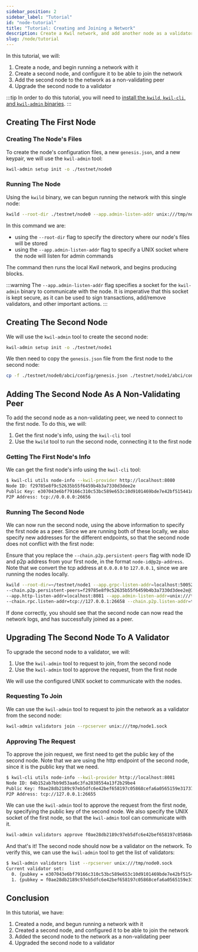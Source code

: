 ```yaml
---
sidebar_position: 2
sidebar_label: "Tutorial"
id: "node-tutorial"
title: "Tutorial: Creating and Joining a Network"
description: Create a Kwil network, and add another node as a validator
slug: /node/tutorial
---
```


In this tutorial, we will:
1. Create a node, and begin running a network with it
2. Create a second node, and configure it to be able to join the network
3. Add the second node to the network as a non-validating peer
4. Upgrade the second node to a validator

:::tip
In order to do this tutorial, you will need to [install the `kwild`, `kwil-cli`, and `kwil-admin` binaries](<https://github.com/kwilteam/binary-releases/releases>).
:::

## Creating The First Node

### Creating The Node's Files

To create the node's configuration files, a new `genesis.json`, and a new keypair, we will use the `kwil-admin` tool:

```bash
kwil-admin setup init -o ./testnet/node0
```

### Running The Node

Using the `kwild` binary, we can begun running the network with this single node:

```bash
kwild --root-dir ./testnet/node0 --app.admin-listen-addr unix:///tmp/node0.sock
```

In this command we are:
- using the `--root-dir` flag to specify the directory where our node's files will be stored
- using the `--app.admin-listen-addr` flag to specify a UNIX socket where the node will listen for admin commands

The command then runs the local Kwil network, and begins producing blocks.

:::warning
The `--app.admin-listen-addr` flag specifies a socket for the `kwil-admin` binary to communicate with the node. It is imperative that this socket
is kept secure, as it can be used to sign transactions, add/remove validators, and other important actions.
:::

## Creating The Second Node

We will use the `kwil-admin` tool to create the second node:
    
```bash
kwil-admin setup init -o ./testnet/node1
```

We then need to copy the `genesis.json` file from the first node to the second node:

```bash
cp -f ./testnet/node0/abci/config/genesis.json ./testnet/node1/abci/config/genesis.json
```

## Adding The Second Node As A Non-Validating Peer

To add the second node as a non-validating peer, we need to connect to the first node. To do this, we will:
1. Get the first node's info, using the `kwil-cli` tool
2. Use the `kwild` tool to run the second node, connecting it to the first node

### Getting The First Node's Info

We can get the first node's info using the `kwil-cli` tool:

```bash
$ kwil-cli utils node-info --kwil-provider http://localhost:8080
Node ID: f29785e8f9c52635b55f6459b4b3a7330d3dee2e
Public Key: e307043e6bf79166c310c53bc589e653c10d9101469bde7e42bf515441dd8d8b
P2P Address: tcp://0.0.0.0:26656
```

### Running The Second Node

We can now run the second node, using the above information to specify the first node as a peer.
Since we are running both of these locally, we also specify new addresses for the different endpoints, so that the second node does not conflict with the first node:

Ensure that you replace the `--chain.p2p.persistent-peers` flag with node ID and p2p address from your first node, in the format `node-id@p2p-address`.
Note that we convert the tcp address at `0.0.0.0` to `127.0.0.1`, since we are running the nodes locally.

```bash
kwild --root-dir=~/testnet/node1 --app.grpc-listen-addr=localhost:50052 \
--chain.p2p.persistent-peers=f29785e8f9c52635b55f6459b4b3a7330d3dee2e@127.0.0.1:26656 \
--app.http-listen-addr=localhost:8081 --app.admin-listen-addr=unix:///tmp/node1.sock \
--chain.rpc.listen-addr=tcp://127.0.0.1:26658 --chain.p2p.listen-addr=tcp://127.0.0.1:26655
```

If done correctly, you should see that the second node can now read the network logs, and has successfully joined as a peer.

## Upgrading The Second Node To A Validator

To upgrade the second node to a validator, we will:
1. Use the `kwil-admin` tool to request to join, from the second node
2. Use the `kwil-admin` tool to approve the request, from the first node

We will use the configured UNIX socket to communicate with the nodes.

### Requesting To Join

We can use the `kwil-admin` tool to request to join the network as a validator from the second node:

```bash
kwil-admin validators join --rpcserver unix:///tmp/node1.sock
```

### Approving The Request

To approve the join request, we first need to get the public key of the second node. Note that we are using
the http endpoint of the second node, since it is the public key that we need.

```bash
$ kwil-cli utils node-info --kwil-provider http://localhost:8081
Node ID: 04b152ab7bb9d53aa6c3fa2838554a13f2b29be4
Public Key: f0ae28db2189c97eb5dfc6e42bef658197c05868cefa6a0565159e317373f7e2
P2P Address: tcp://127.0.0.1:26655
```

We can use the `kwil-admin` tool to approve the request from the first node, by specifying the public key of the second node.
We also specify the UNIX socket of the first node, so that the `kwil-admin` tool can communicate with it.

```bash
kwil-admin validators approve f0ae28db2189c97eb5dfc6e42bef658197c05868cefa6a0565159e317373f7e2 --rpcserver unix:///tmp/node0.sock
```

And that's it! The second node should now be a validator on the network.  To verify this, we can use the `kwil-admin` tool to get the list of validators:

```bash
$ kwil-admin validators list --rpcserver unix:///tmp/node0.sock
Current validator set:
  0. {pubkey = e307043e6bf79166c310c53bc589e653c10d9101469bde7e42bf515441dd8d8b, power = 1}
  1. {pubkey = f0ae28db2189c97eb5dfc6e42bef658197c05868cefa6a0565159e317373f7e2, power = 1}
```

## Conclusion

In this tutorial, we have:
1. Created a node, and begun running a network with it
2. Created a second node, and configured it to be able to join the network
3. Added the second node to the network as a non-validating peer
4. Upgraded the second node to a validator
